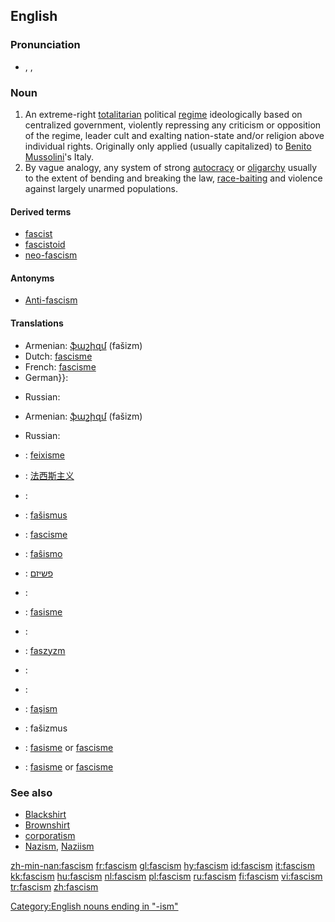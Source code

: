 {{wikipedia}}
==English==

===Pronunciation===
* {{enPR|făsh'ĭz(ə)m}}, {{IPA|/ˈfæʃɪz(ə)m/}}, {{SAMPA|/"f{SIz(@)m/}}

===Noun===
{{en-noun}}

# An extreme-right [[totalitarian]] political [[regime]] ideologically based on centralized government, violently repressing any criticism or opposition of the regime, leader cult and exalting nation-state and/or religion above individual rights. Originally only applied (usually capitalized) to [[Benito Mussolini]]'s Italy.
# By vague analogy, any system of strong [[autocracy]] or [[oligarchy]] usually to the extent of bending and breaking the law, [[race-baiting]] and violence against largely unarmed populations.

====Derived terms====
* [[fascist]]
* [[fascistoid]]
* [[neo-fascism]]

====Antonyms====
* [[Anti-fascism]]

====Translations====
{{trans-top|extreme-right totalitarian political regime}}
* Armenian: [[ֆաշիզմ]] (fašizm)
* Dutch: [[fascisme]] {{n}}
* French: [[fascisme]] {{m}}
* German}}: {{t+|de|Faschismus|m}}
{{trans-mid}}
* Russian: {{t+|ru|фашизм|f|tr=fašizm|sc=Cyrl}}
{{trans-bottom}}

{{trans-top|system of strong autocracy or oligarchy}}
* Armenian: [[ֆաշիզմ]] (fašizm)
{{trans-mid}}
* Russian: {{t+|ru|фашизм|f|tr=fašizm|sc=Cyrl}}
{{trans-bottom}}
{{checktrans-top}}

*{{ttbc|Catalan}}: [[feixisme]] {{m}}
*{{ttbc|Chinese}}: [[法西斯主义]]
*{{ttbc|Croatian}}: {{t-|hr|fašizam|m}}
*{{ttbc|Czech}}: [[fašismus]] {{m}}
*{{ttbc|Danish}}: [[fascisme]] {{c}}
*{{ttbc|Esperanto}}: [[faŝismo]]
*{{ttbc|Hebrew}}: [[פשיזם]]
*{{ttbc|Icelandic}}: {{t-|is|fasismi|m}}
*{{ttbc|Indonesian}}: [[fasisme]]
*{{ttbc|Italian}}: {{t+|it|fascismo|m}}
{{trans-mid}}
*{{ttbc|Polish}}: [[faszyzm]] {{m}}
*{{ttbc|Spanish}}: {{t+|es|fascismo|m}}
*{{ttbc|Swedish}}: {{t-|sv|fascism|c}}
*{{ttbc|Turkish}}: [[faşism]]
*{{ttbc|Slovak}}: fašizmus
*{{ttbc|Norwegian (nynorsk)}}: [[fasisme]] or [[fascisme]]
*{{ttbc|Norwegian (bokmål)}}: [[fasisme]] or [[fascisme]]
{{trans-bottom}}

===See also===
<!-- which of these should really be capitalised? -->
*[[Blackshirt]]
*[[Brownshirt]]
*[[corporatism]]
*[[Nazism]], [[Naziism]]

[[Category:English nouns ending in "-ism"]]

[[zh-min-nan:fascism]]
[[fr:fascism]]
[[gl:fascism]]
[[hy:fascism]]
[[id:fascism]]
[[it:fascism]]
[[kk:fascism]]
[[hu:fascism]]
[[nl:fascism]]
[[pl:fascism]]
[[ru:fascism]]
[[fi:fascism]]
[[vi:fascism]]
[[tr:fascism]]
[[zh:fascism]]
